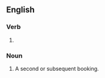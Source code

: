 ==English==

===Verb===
{{head|en|present participle}}

# {{present participle of|rebook|lang=en|nocat=1}}

===Noun===
{{en-noun}}

# A second or subsequent booking.